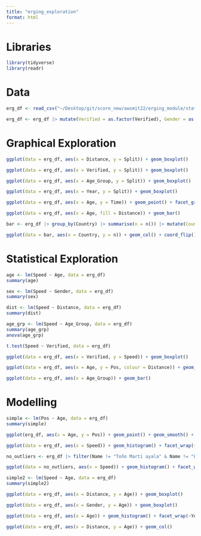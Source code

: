 ```yaml
---
title: "erging_exploration"
format: html
---
```

# Libraries

```r
library(tidyverse)
library(readr)
```

# Data

```r
erg_df <- read_csv("~/Desktop/git/score_new/awsmit22/erging_module/stat213/exploration/erg.csv")

erg_df <- erg_df |> mutate(Verified = as.factor(Verified), Gender = as.factor(Gender), Year = as.factor(Year), Distance = as.factor(Distance))
```

# Graphical Exploration

```r
ggplot(data = erg_df, aes(x = Distance, y = Split)) + geom_boxplot()
```

```r
ggplot(data = erg_df, aes(x = Verified, y = Split)) + geom_boxplot()
```

```r
ggplot(data = erg_df, aes(x = Age_Group, y = Split)) + geom_boxplot()
```

```r
ggplot(data = erg_df, aes(x = Year, y = Split)) + geom_boxplot()
```

```r
ggplot(data = erg_df, aes(x = Age, y = Time)) + geom_point() + facet_grid(Gender ~Distance)
```

```r
ggplot(data = erg_df, aes(x = Age, fill = Distance)) + geom_bar()
```

```r
bar <- erg_df |> group_by(Country) |> summarise(n = n()) |> mutate(Country = fct_reorder(Country, n)) |> filter(n >= 8)

ggplot(data = bar, aes(x = Country, y = n)) + geom_col() + coord_flip() + geom_text(aes(label = n), hjust = -0.1) + theme_minimal() + labs(title = "Bar Plot of 20 Countries With The Most Rowers", y = "Number of Rowers") + theme(plot.title = element_text(hjust = 0.5))
```


# Statistical Exploration

```r
age <- lm(Speed ~ Age, data = erg_df)
summary(age)
```

```r
sex <- lm(Speed ~ Gender, data = erg_df)
summary(sex)
```

```r
dist <- lm(Speed ~ Distance, data = erg_df)
summary(dist)
```

```r
age_grp <- lm(Speed ~ Age_Group, data = erg_df)
summary(age_grp)
anova(age_grp)
```

```r
t.test(Speed ~ Verified, data = erg_df)
```

```r
ggplot(data = erg_df, aes(x = Verified, y = Speed)) + geom_boxplot()
```

```r
ggplot(data = erg_df, aes(x = Age, y = Pos, colour = Distance)) + geom_point(alpha = 0.5) + facet_wrap(~Gender) + theme_minimal()
```

```r
ggplot(data = erg_df, aes(x = Age_Group)) + geom_bar() 
```

# Modelling

```r
simple <- lm(Pos ~ Age, data = erg_df)
summary(simple)
```

```r
ggplot(erg_df, aes(x = Age, y = Pos)) + geom_point() + geom_smooth() + facet_grid(Distance ~ Gender)
```

```r
ggplot(data = erg_df, aes(x = Speed)) + geom_histogram() + facet_wrap(~Year)
```

```r
no_outliers <- erg_df |> filter(Name != "Toño Martí ayala" & Name != "Lynn Hansford" & Name != "Travis Willcox" & Name != "Natasshia Lee")
```

```r
ggplot(data = no_outliers, aes(x = Speed)) + geom_histogram() + facet_wrap(~Year)
```

```r
simple2 <- lm(Speed ~ Age, data = erg_df)
summary(simple2)
```

```r
ggplot(data = erg_df, aes(x = Distance, y = Age)) + geom_boxplot()
```

```r
ggplot(data = erg_df, aes(x = Gender, y = Age)) + geom_boxplot()
```

```r
ggplot(data = erg_df, aes(x = Age)) + geom_histogram() + facet_wrap(~Year)
```

```r
ggplot(data = erg_df, aes(x = Distance, y = Age)) + geom_col()
```


